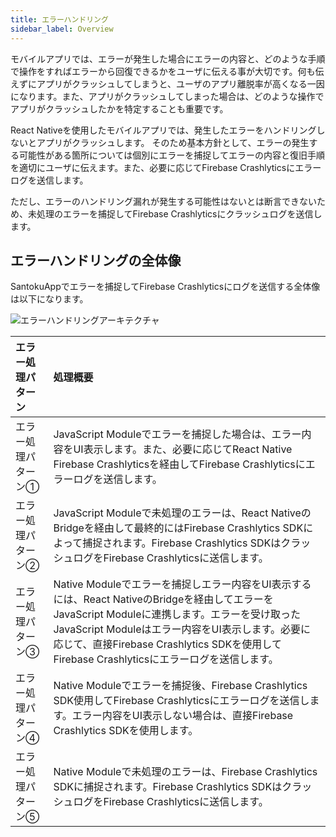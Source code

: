 ```yaml
---
title: エラーハンドリング
sidebar_label: Overview
---
```


モバイルアプリでは、エラーが発生した場合にエラーの内容と、どのような手順で操作をすればエラーから回復できるかをユーザに伝える事が大切です。何も伝えずにアプリがクラッシュしてしまうと、ユーザのアプリ離脱率が高くなる一因になります。また、アプリがクラッシュしてしまった場合は、どのような操作でアプリがクラッシュしたかを特定することも重要です。

React Nativeを使用したモバイルアプリでは、発生したエラーをハンドリングしないとアプリがクラッシュします。
そのため基本方針として、エラーの発生する可能性がある箇所については個別にエラーを捕捉してエラーの内容と復旧手順を適切にユーザに伝えます。また、必要に応じてFirebase Crashlyticsにエラーログを送信します。

ただし、エラーのハンドリング漏れが発生する可能性はないとは断言できないため、未処理のエラーを捕捉してFirebase Crashlyticsにクラッシュログを送信します。

## エラーハンドリングの全体像

SantokuAppでエラーを捕捉してFirebase Crashlyticsにログを送信する全体像は以下になります。

![エラーハンドリングアーキテクチャ](error-handling-architecture.drawio.png)

| エラー処理パターン | 処理概要 |
|:--|:--|
|エラー処理パターン①|JavaScript Moduleでエラーを捕捉した場合は、エラー内容をUI表示します。また、必要に応じてReact Native Firebase Crashlyticsを経由してFirebase Crashlyticsにエラーログを送信します。|
|エラー処理パターン②|JavaScript Moduleで未処理のエラーは、React NativeのBridgeを経由して最終的にはFirebase Crashlytics SDKによって捕捉されます。Firebase Crashlytics SDKはクラッシュログをFirebase Crashlyticsに送信します。|
|エラー処理パターン③|Native Moduleでエラーを捕捉しエラー内容をUI表示するには、React NativeのBridgeを経由してエラーをJavaScript Moduleに連携します。エラーを受け取ったJavaScript Moduleはエラー内容をUI表示します。必要に応じて、直接Firebase Crashlytics SDKを使用してFirebase Crashlyticsにエラーログを送信します。|
|エラー処理パターン④|Native Moduleでエラーを捕捉後、Firebase Crashlytics SDK使用してFirebase Crashlyticsにエラーログを送信します。エラー内容をUI表示しない場合は、直接Firebase Crashlytics SDKを使用します。|
|エラー処理パターン⑤|Native Moduleで未処理のエラーは、Firebase Crashlytics SDKに捕捉されます。Firebase Crashlytics SDKはクラッシュログをFirebase Crashlyticsに送信します。|
